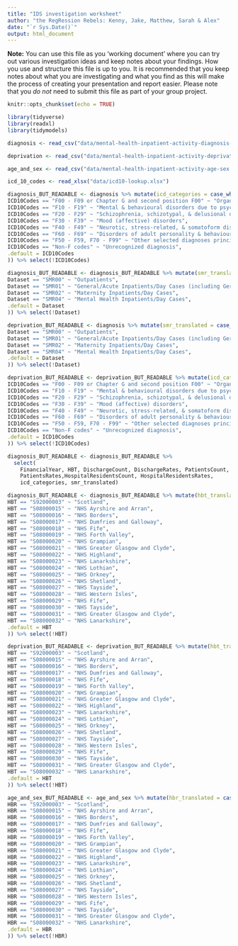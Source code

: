 ```yaml
---
title: "IDS investigation worksheet"
author: "the RegRession Rebels: Kenny, Jake, Matthew, Sarah & Alex"
date: "`r Sys.Date()`"
output: html_document
---
```


**Note:** You can use this file as you 'working document' where you can try out various investigation ideas and keep notes about your findings. How you use and structure this file is up to you. It is recommended that you keep notes about what you are investigating and what you find as this will make the process of creating your presentation and report easier. Please note that you _do not_ need to submit this file as part of your group project.



```r
knitr::opts_chunk$set(echo = TRUE)
```


```r
library(tidyverse)
library(readxl)
library(tidymodels)

```


```r
diagnosis <- read_csv("data/mental-health-inpatient-activity-diagnosis-trend.csv", show_col_types = FALSE)

deprivation <- read_csv("data/mental-health-inpatient-activity-deprivation.csv", show_col_types = FALSE)

age_and_sex <- read_csv("data/mental-health-inpatient-activity-age-sex.csv", show_col_types = FALSE)

icd_10_codes <- read_xlsx("data/icd10-lookup.xlsx")

diagnosis_BUT_READABLE <- diagnosis %>% mutate(icd_categories = case_when(
ICD10Codes == "F00 - F09 or Chapter G and second position F00" ~ "Organic, including symptomatic, mental disorders", 
ICD10Codes == "F10 - F19" ~ "Mental & behavioural disorders due to psychoactive substance use", 
ICD10Codes == "F20 - F29" ~ "Schizophrenia, schizotypal, & delusional disorders", 
ICD10Codes == "F30 - F39" ~ "Mood (affective) disorders", 
ICD10Codes == "F40 - F49" ~ "Neurotic, stress-related, & somatoform disorders", 
ICD10Codes == "F60 - F69" ~ "Disorders of adult personality & behaviour", 
ICD10Codes == "F50 - F59, F70 - F99" ~ "Other selected diagnoses principally affecting children & young people", 
ICD10Codes == "Non-F codes" ~ "Unrecognized diagnosis", 
.default = ICD10Codes
)) %>% select(!ICD10Codes)

diagnosis_BUT_READABLE <- diagnosis_BUT_READABLE %>% mutate(smr_translated = case_when(
Dataset == "SMR00" ~ "Outpatients",
Dataset == "SMR01" ~ "General/Acute Inpatients/Day Cases (including Geriatric Long Stay Inpatients)",
Dataset == "SMR02" ~ "Maternity Inpatients/Day Cases",
Dataset == "SMR04" ~ "Mental Health Inpatients/Day Cases",
.default = Dataset
)) %>% select(!Dataset)

deprivation_BUT_READABLE <- diagnosis %>% mutate(smr_translated = case_when(
Dataset == "SMR00" ~ "Outpatients",
Dataset == "SMR01" ~ "General/Acute Inpatients/Day Cases (including Geriatric Long Stay Inpatients)",
Dataset == "SMR02" ~ "Maternity Inpatients/Day Cases",
Dataset == "SMR04" ~ "Mental Health Inpatients/Day Cases",
.default = Dataset
)) %>% select(!Dataset)

deprivation_BUT_READABLE <- deprivation_BUT_READABLE %>% mutate(icd_categories = case_when(
ICD10Codes == "F00 - F09 or Chapter G and second position F00" ~ "Organic, including symptomatic, mental disorders", 
ICD10Codes == "F10 - F19" ~ "Mental & behavioural disorders due to psychoactive substance use", 
ICD10Codes == "F20 - F29" ~ "Schizophrenia, schizotypal, & delusional disorders", 
ICD10Codes == "F30 - F39" ~ "Mood (affective) disorders", 
ICD10Codes == "F40 - F49" ~ "Neurotic, stress-related, & somatoform disorders", 
ICD10Codes == "F60 - F69" ~ "Disorders of adult personality & behaviour", 
ICD10Codes == "F50 - F59, F70 - F99" ~ "Other selected diagnoses principally affecting children & young people", 
ICD10Codes == "Non-F codes" ~ "Unrecognized diagnosis", 
.default = ICD10Codes
)) %>% select(!ICD10Codes)

diagnosis_BUT_READABLE <- diagnosis_BUT_READABLE %>% 
  select(
    FinancialYear, HBT, DischargeCount, DischargeRates, PatientsCount,
    PatientsRates,HospitalResidentsCount, HospitalResidentsRates,
    icd_categories, smr_translated)

diagnosis_BUT_READABLE <- diagnosis_BUT_READABLE %>% mutate(hbt_translated = case_when(
HBT == "S92000003" ~ "Scotland",
HBT == "S08000015" ~ "NHS Ayrshire and Arran",
HBT == "S08000016" ~ "NHS Borders",
HBT == "S08000017" ~ "NHS Dumfries and Galloway",
HBT == "S08000018" ~ "NHS Fife",
HBT == "S08000019" ~ "NHS Forth Valley",
HBT == "S08000020" ~ "NHS Grampian",
HBT == "S08000021" ~ "NHS Greater Glasgow and Clyde",
HBT == "S08000022" ~ "NHS Highland",
HBT == "S08000023" ~ "NHS Lanarkshire",
HBT == "S08000024" ~ "NHS Lothian",
HBT == "S08000025" ~ "NHS Orkney",
HBT == "S08000026" ~ "NHS Shetland",
HBT == "S08000027" ~ "NHS Tayside",
HBT == "S08000028" ~ "NHS Western Isles",
HBT == "S08000029" ~ "NHS Fife",
HBT == "S08000030" ~ "NHS Tayside",
HBT == "S08000031" ~ "NHS Greater Glasgow and Clyde",
HBT == "S08000032" ~ "NHS Lanarkshire",
.default = HBT
)) %>% select(!HBT)

deprivation_BUT_READABLE <- deprivation_BUT_READABLE %>% mutate(hbt_translated = case_when(
HBT == "S92000003" ~ "Scotland",
HBT == "S08000015" ~ "NHS Ayrshire and Arran",
HBT == "S08000016" ~ "NHS Borders",
HBT == "S08000017" ~ "NHS Dumfries and Galloway",
HBT == "S08000018" ~ "NHS Fife",
HBT == "S08000019" ~ "NHS Forth Valley",
HBT == "S08000020" ~ "NHS Grampian",
HBT == "S08000021" ~ "NHS Greater Glasgow and Clyde",
HBT == "S08000022" ~ "NHS Highland",
HBT == "S08000023" ~ "NHS Lanarkshire",
HBT == "S08000024" ~ "NHS Lothian",
HBT == "S08000025" ~ "NHS Orkney",
HBT == "S08000026" ~ "NHS Shetland",
HBT == "S08000027" ~ "NHS Tayside",
HBT == "S08000028" ~ "NHS Western Isles",
HBT == "S08000029" ~ "NHS Fife",
HBT == "S08000030" ~ "NHS Tayside",
HBT == "S08000031" ~ "NHS Greater Glasgow and Clyde",
HBT == "S08000032" ~ "NHS Lanarkshire",
.default = HBT
)) %>% select(!HBT)

age_and_sex_BUT_READABLE <- age_and_sex %>% mutate(hbr_translated = case_when(
HBR == "S92000003" ~ "Scotland",
HBR == "S08000015" ~ "NHS Ayrshire and Arran",
HBR == "S08000016" ~ "NHS Borders",
HBR == "S08000017" ~ "NHS Dumfries and Galloway",
HBR == "S08000018" ~ "NHS Fife",
HBR == "S08000019" ~ "NHS Forth Valley",
HBR == "S08000020" ~ "NHS Grampian",
HBR == "S08000021" ~ "NHS Greater Glasgow and Clyde",
HBR == "S08000022" ~ "NHS Highland",
HBR == "S08000023" ~ "NHS Lanarkshire",
HBR == "S08000024" ~ "NHS Lothian",
HBR == "S08000025" ~ "NHS Orkney",
HBR == "S08000026" ~ "NHS Shetland",
HBR == "S08000027" ~ "NHS Tayside",
HBR == "S08000028" ~ "NHS Western Isles",
HBR == "S08000029" ~ "NHS Fife",
HBR == "S08000030" ~ "NHS Tayside",
HBR == "S08000031" ~ "NHS Greater Glasgow and Clyde",
HBR == "S08000032" ~ "NHS Lanarkshire",
.default = HBR
)) %>% select(!HBR)
```